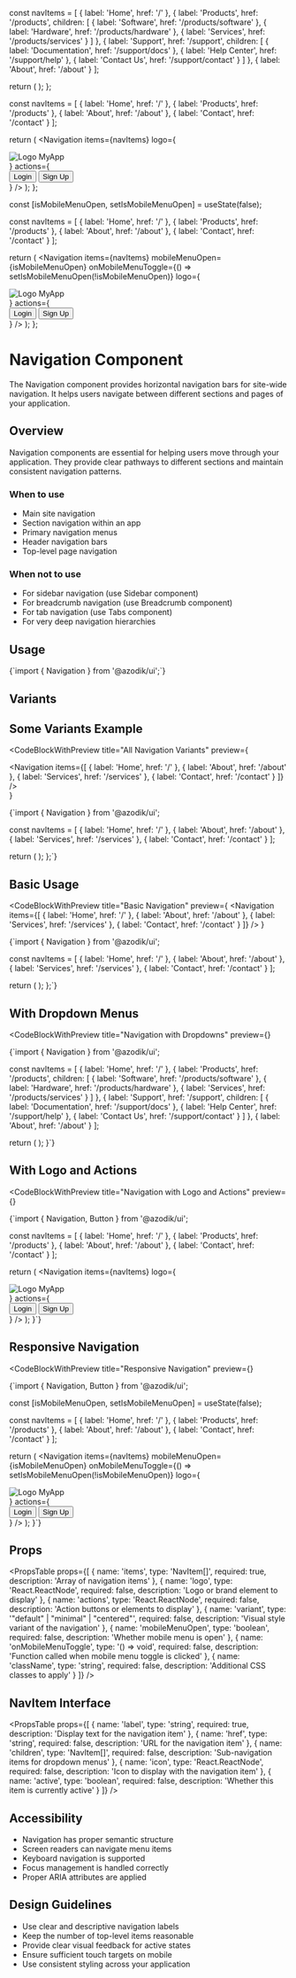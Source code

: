 
  const navItems = [
    { label: 'Home', href: '/' },
    { 
      label: 'Products', 
      href: '/products',
      children: [
        { label: 'Software', href: '/products/software' },
        { label: 'Hardware', href: '/products/hardware' },
        { label: 'Services', href: '/products/services' }
      ]
    },
    { 
      label: 'Support', 
      href: '/support',
      children: [
        { label: 'Documentation', href: '/support/docs' },
        { label: 'Help Center', href: '/support/help' },
        { label: 'Contact Us', href: '/support/contact' }
      ]
    },
    { label: 'About', href: '/about' }
  ];

  return (
    <Navigation items={navItems} />
  );
};

  const navItems = [
    { label: 'Home', href: '/' },
    { label: 'Products', href: '/products' },
    { label: 'About', href: '/about' },
    { label: 'Contact', href: '/contact' }
  ];

  return (
    <Navigation
      items={navItems}
      logo={
        <div className="flex items-center">
          <img src="/logo.svg" alt="Logo" className="h-8 w-8 mr-2" />
          <span className="font-bold text-xl">MyApp</span>
        </div>
      }
      actions={
        <div className="flex items-center gap-2">
          <Button variant="ghost">Login</Button>
          <Button variant="primary">Sign Up</Button>
        </div>
      }
    />
  );
};

  const [isMobileMenuOpen, setIsMobileMenuOpen] = useState(false);
  
  const navItems = [
    { label: 'Home', href: '/' },
    { label: 'Products', href: '/products' },
    { label: 'About', href: '/about' },
    { label: 'Contact', href: '/contact' }
  ];

  return (
    <Navigation
      items={navItems}
      mobileMenuOpen={isMobileMenuOpen}
      onMobileMenuToggle={() => setIsMobileMenuOpen(!isMobileMenuOpen)}
      logo={
        <div className="flex items-center">
          <img src="/logo.svg" alt="Logo" className="h-8 w-8 mr-2" />
          <span className="font-bold text-xl">MyApp</span>
        </div>
      }
      actions={
        <div className="hidden md:flex items-center gap-2">
          <Button variant="ghost">Login</Button>
          <Button variant="primary">Sign Up</Button>
        </div>
      }
    />
  );
};

# Navigation Component

The Navigation component provides horizontal navigation bars for site-wide navigation. It helps users navigate between different sections and pages of your application.

## Overview

Navigation components are essential for helping users move through your application. They provide clear pathways to different sections and maintain consistent navigation patterns.

### When to use
- Main site navigation
- Section navigation within an app
- Primary navigation menus
- Header navigation bars
- Top-level page navigation

### When not to use
- For sidebar navigation (use Sidebar component)
- For breadcrumb navigation (use Breadcrumb component)
- For tab navigation (use Tabs component)
- For very deep navigation hierarchies

## Usage

<CodeBlock language="tsx">
{`import { Navigation } from '@azodik/ui';`}
</CodeBlock>

## Variants

<ComponentRenderer componentName="navigation" />

## Some Variants Example

<CodeBlockWithPreview 
  title="All Navigation Variants"
  preview={
    <div className="space-y-4">
      <Navigation items={[
        { label: 'Home', href: '/' },
        { label: 'About', href: '/about' },
        { label: 'Services', href: '/services' },
        { label: 'Contact', href: '/contact' }
      ]} />
    </div>
  }
>
{`import { Navigation } from '@azodik/ui';

  const navItems = [
    { label: 'Home', href: '/' },
    { label: 'About', href: '/about' },
    { label: 'Services', href: '/services' },
    { label: 'Contact', href: '/contact' }
  ];

  return (
    <Navigation items={navItems} />
  );
};`}
</CodeBlockWithPreview>

## Basic Usage

<CodeBlockWithPreview 
  title="Basic Navigation"
  preview={
    <Navigation items={[
      { label: 'Home', href: '/' },
      { label: 'About', href: '/about' },
      { label: 'Services', href: '/services' },
      { label: 'Contact', href: '/contact' }
    ]} />
  }
>
{`import { Navigation } from '@azodik/ui';

  const navItems = [
    { label: 'Home', href: '/' },
    { label: 'About', href: '/about' },
    { label: 'Services', href: '/services' },
    { label: 'Contact', href: '/contact' }
  ];

  return (
    <Navigation items={navItems} />
  );
};`}
</CodeBlockWithPreview>

## With Dropdown Menus

<CodeBlockWithPreview 
  title="Navigation with Dropdowns"
  preview={<DropdownNavigationExample />}
>
{`import { Navigation } from '@azodik/ui';

  const navItems = [
    { label: 'Home', href: '/' },
    { 
      label: 'Products', 
      href: '/products',
      children: [
        { label: 'Software', href: '/products/software' },
        { label: 'Hardware', href: '/products/hardware' },
        { label: 'Services', href: '/products/services' }
      ]
    },
    { 
      label: 'Support', 
      href: '/support',
      children: [
        { label: 'Documentation', href: '/support/docs' },
        { label: 'Help Center', href: '/support/help' },
        { label: 'Contact Us', href: '/support/contact' }
      ]
    },
    { label: 'About', href: '/about' }
  ];

  return (
    <Navigation items={navItems} />
  );
}`}
</CodeBlockWithPreview>

## With Logo and Actions

<CodeBlockWithPreview 
  title="Navigation with Logo and Actions"
  preview={<LogoNavigationExample />}
>
{`import { Navigation, Button } from '@azodik/ui';

  const navItems = [
    { label: 'Home', href: '/' },
    { label: 'Products', href: '/products' },
    { label: 'About', href: '/about' },
    { label: 'Contact', href: '/contact' }
  ];

  return (
    <Navigation
      items={navItems}
      logo={
        <div className="flex items-center">
          <img src="/logo.svg" alt="Logo" className="h-8 w-8 mr-2" />
          <span className="font-bold text-xl">MyApp</span>
        </div>
      }
      actions={
        <div className="flex items-center gap-2">
          <Button variant="ghost">Login</Button>
          <Button variant="primary">Sign Up</Button>
        </div>
      }
    />
  );
}`}
</CodeBlockWithPreview>

## Responsive Navigation

<CodeBlockWithPreview 
  title="Responsive Navigation"
  preview={<ResponsiveNavigationExample />}
>
{`import { Navigation, Button } from '@azodik/ui';

  const [isMobileMenuOpen, setIsMobileMenuOpen] = useState(false);
  
  const navItems = [
    { label: 'Home', href: '/' },
    { label: 'Products', href: '/products' },
    { label: 'About', href: '/about' },
    { label: 'Contact', href: '/contact' }
  ];

  return (
    <Navigation
      items={navItems}
      mobileMenuOpen={isMobileMenuOpen}
      onMobileMenuToggle={() => setIsMobileMenuOpen(!isMobileMenuOpen)}
      logo={
        <div className="flex items-center">
          <img src="/logo.svg" alt="Logo" className="h-8 w-8 mr-2" />
          <span className="font-bold text-xl">MyApp</span>
        </div>
      }
      actions={
        <div className="hidden md:flex items-center gap-2">
          <Button variant="ghost">Login</Button>
          <Button variant="primary">Sign Up</Button>
        </div>
      }
    />
  );
}`}
</CodeBlockWithPreview>

## Props

<PropsTable props={[
  {
    name: 'items',
    type: 'NavItem[]',
    required: true,
    description: 'Array of navigation items'
  },
  {
    name: 'logo',
    type: 'React.ReactNode',
    required: false,
    description: 'Logo or brand element to display'
  },
  {
    name: 'actions',
    type: 'React.ReactNode',
    required: false,
    description: 'Action buttons or elements to display'
  },
  {
    name: 'variant',
    type: '"default" | "minimal" | "centered"',
    required: false,
    description: 'Visual style variant of the navigation'
  },
  {
    name: 'mobileMenuOpen',
    type: 'boolean',
    required: false,
    description: 'Whether mobile menu is open'
  },
  {
    name: 'onMobileMenuToggle',
    type: '() => void',
    required: false,
    description: 'Function called when mobile menu toggle is clicked'
  },
  {
    name: 'className',
    type: 'string',
    required: false,
    description: 'Additional CSS classes to apply'
  }
]} />

## NavItem Interface

<PropsTable props={[
  {
    name: 'label',
    type: 'string',
    required: true,
    description: 'Display text for the navigation item'
  },
  {
    name: 'href',
    type: 'string',
    required: false,
    description: 'URL for the navigation item'
  },
  {
    name: 'children',
    type: 'NavItem[]',
    required: false,
    description: 'Sub-navigation items for dropdown menus'
  },
  {
    name: 'icon',
    type: 'React.ReactNode',
    required: false,
    description: 'Icon to display with the navigation item'
  },
  {
    name: 'active',
    type: 'boolean',
    required: false,
    description: 'Whether this item is currently active'
  }
]} />

## Accessibility

- Navigation has proper semantic structure
- Screen readers can navigate menu items
- Keyboard navigation is supported
- Focus management is handled correctly
- Proper ARIA attributes are applied

## Design Guidelines

- Use clear and descriptive navigation labels
- Keep the number of top-level items reasonable
- Provide clear visual feedback for active states
- Ensure sufficient touch targets on mobile
- Use consistent styling across your application
